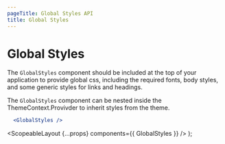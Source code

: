 ```yaml
---
pageTitle: Global Styles API
title: Global Styles
---
```



# Global Styles

The `GlobalStyles` component should be included at the top of your application to provide global css, including the required fonts,
body styles, and some generic styles for links and headings.

The `GlobalStyles` component can be nested inside the <Link to="/api/theme">ThemeContext.Provivder</Link> to inherit styles from the theme.

```.jsx hidePreview
  <GlobalStyles />
```

  <ScopeableLayout {...props} components={{ GlobalStyles }} />
);
